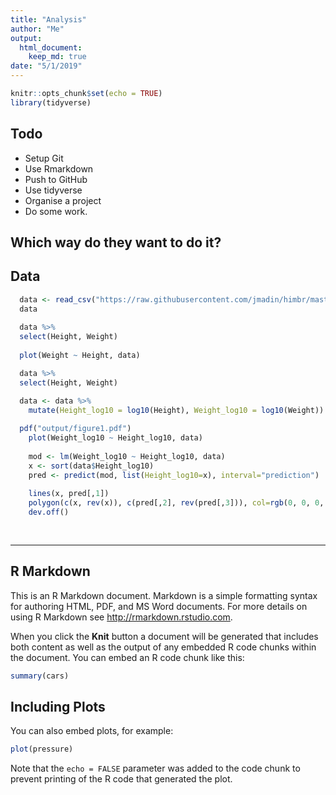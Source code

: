 ```yaml
---
title: "Analysis"
author: "Me"
output: 
  html_document: 
    keep_md: true
date: "5/1/2019"
---
```


```r
knitr::opts_chunk$set(echo = TRUE)
library(tidyverse)
```

## Todo

- Setup Git
- Use Rmarkdown
- Push to GitHub
- Use tidyverse
- Organise a project
- Do some work.

## Which way do they want to do it?


## Data

```r
  data <- read_csv("https://raw.githubusercontent.com/jmadin/himbr/master/data/seed_root_herbivores.csv")
  data
  
  data %>%
  select(Height, Weight)
  
  plot(Weight ~ Height, data)

  data %>%
  select(Height, Weight)

  data <- data %>%
    mutate(Height_log10 = log10(Height), Weight_log10 = log10(Weight))
  
  pdf("output/figure1.pdf")  
    plot(Weight_log10 ~ Height_log10, data)
  
    mod <- lm(Weight_log10 ~ Height_log10, data)
    x <- sort(data$Height_log10)
    pred <- predict(mod, list(Height_log10=x), interval="prediction")
  
    lines(x, pred[,1])
    polygon(c(x, rev(x)), c(pred[,2], rev(pred[,3])), col=rgb(0, 0, 0, 0.2), border=NA)
    dev.off()
    
    
```




---

## R Markdown

This is an R Markdown document. Markdown is a simple formatting syntax for authoring HTML, PDF, and MS Word documents. For more details on using R Markdown see <http://rmarkdown.rstudio.com>.

When you click the **Knit** button a document will be generated that includes both content as well as the output of any embedded R code chunks within the document. You can embed an R code chunk like this:

```r
summary(cars)
```

## Including Plots

You can also embed plots, for example:

```r
plot(pressure)
```

Note that the `echo = FALSE` parameter was added to the code chunk to prevent printing of the R code that generated the plot.
